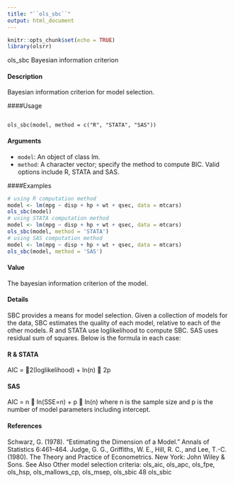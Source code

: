 ```yaml
---
title: "``ols_sbc``"
output: html_document
---
```


```r
knitr::opts_chunk$set(echo = TRUE)
library(olsrr)
```

ols_sbc Bayesian information criterion

#### Description 
 
Bayesian information criterion for model selection.

####Usage 
<pre><code>
ols_sbc(model, method = c("R", "STATA", "SAS"))
</code></pre>

#### Arguments
* ``model``: An object of class lm.
* ``method``: A character vector; specify the method to compute BIC. Valid options include
R, STATA and SAS.


####Examples 
```r

# using R computation method
model <- lm(mpg ~ disp + hp + wt + qsec, data = mtcars)
ols_sbc(model)
# using STATA computation method
model <- lm(mpg ~ disp + hp + wt + qsec, data = mtcars)
ols_sbc(model, method = 'STATA')
# using SAS computation method
model <- lm(mpg ~ disp + hp + wt + qsec, data = mtcars)
ols_sbc(model, method = 'SAS')
```

#### Value
The bayesian information criterion of the model.

#### Details
SBC provides a means for model selection. Given a collection of models for the data, SBC estimates
the quality of each model, relative to each of the other models. R and STATA use loglikelihood to
compute SBC. SAS uses residual sum of squares. Below is the formula in each case:

#### R & STATA
AIC = 􀀀2(loglikelihood) + ln(n)  2p

#### SAS
AIC = n  ln(SSE=n) + p  ln(n)
where n is the sample size and p is the number of model parameters including intercept.



#### References
Schwarz, G. (1978). “Estimating the Dimension of a Model.” Annals of Statistics 6:461–464.
Judge, G. G., Griffiths, W. E., Hill, R. C., and Lee, T.-C. (1980). The Theory and Practice of
Econometrics. New York: John Wiley & Sons.
See Also
Other model selection criteria: ols_aic, ols_apc, ols_fpe, ols_hsp, ols_mallows_cp, ols_msep,
ols_sbic
48 ols_sbic